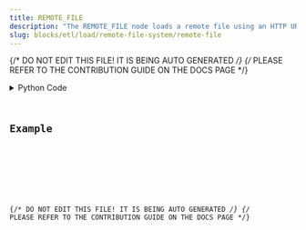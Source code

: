 ```yaml
---
title: REMOTE_FILE
description: "The REMOTE_FILE node loads a remote file using an HTTP URL and converts it to a DataContainer class."
slug: blocks/etl/load/remote-file-system/remote-file
---
```


{/* DO NOT EDIT THIS FILE! IT IS BEING AUTO GENERATED */}
{/* PLEASE REFER TO THE CONTRIBUTION GUIDE ON THE DOCS PAGE */}


<PythonDocsDisplay docstring={docstring} />
<details>
<summary>Python Code</summary>



<Code code={pythonCode} lang="py" wrap theme="dracula" />

[Find this Flojoy Block on GitHub](https://github.com/flojoy-ai/blocks/blob/main/blocks/ETL/LOAD/REMOTE_FILE_SYSTEM/REMOTE_FILE/REMOTE_FILE.py)

</details>

## Example


<GetHelpWidget />


<AppDisplay app={app} blockName="REMOTE_FILE" client:visible />


<Example />

{/* DO NOT EDIT THIS FILE! IT IS BEING AUTO GENERATED */}
{/* PLEASE REFER TO THE CONTRIBUTION GUIDE ON THE DOCS PAGE */}
